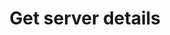 ---
title: 'Get server details'
api: 'POST http://game.plutonode.com/api/client/servers/d5f6f121'
---